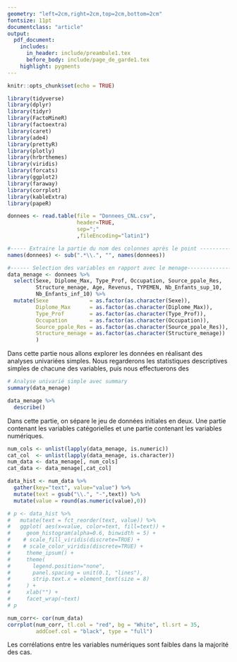 ```yaml
---
geometry: "left=2cm,right=2cm,top=2cm,bottom=2cm"
fontsize: 11pt
documentclass: "article"
output: 
  pdf_document: 
    includes:
      in_header: include/preambule1.tex
      before_body: include/page_de_garde1.tex
    highlight: pygments
---
```


```r
knitr::opts_chunk$set(echo = TRUE)
```
```r
library(tidyverse)
library(dplyr)
library(tidyr)
library(FactoMineR)
library(factoextra)
library(caret)
library(ade4)
library(prettyR)
library(plotly)
library(hrbrthemes)
library(viridis)
library(forcats)
library(ggplot2)
library(faraway)
library(corrplot)
library(kableExtra)
library(papeR)
```

```r
donnees <- read.table(file = "Donnees_CNL.csv",
                      header=TRUE, 
                      sep=";"
                      ,fileEncoding="latin1") 

#----- Extraire la partie du nom des colonnes après le point ------------------
names(donnees) <- sub(".*\\.", "", names(donnees))

#------ Selection des variables en rapport avec le menage-----------------------
data_menage <- donnees %>% 
  select(Sexe, Diplome_Max, Type_Prof, Occupation, Source_ppale_Res, 
         Structure_menage, Age, Revenus, TYPEMEN, Nb_Enfants_sup_10,
         Nb_Enfants_inf_10) %>% 
  mutate(Sexe             = as.factor(as.character(Sexe)),
         Diplome_Max      = as.factor(as.character(Diplome_Max)),
         Type_Prof        = as.factor(as.character(Type_Prof)),
         Occupation       = as.factor(as.character(Occupation)),
         Source_ppale_Res = as.factor(as.character(Source_ppale_Res)),
         Structure_menage = as.factor(as.character(Structure_menage))
         )
```

```{=latex}
\section{Introduction}
```

Dans cette partie nous allons explorer les données en réalisant des analyses univariées simples.
Nous regarderons les statistiques descriptives simples de chacune des variables, puis nous effectuerons des

```{=latex}
\begin{minipage}[t]{0.5\linewidth}
```
```r
# Analyse univarié simple avec summary
summary(data_menage)
```
```{=latex}
\end{minipage}
\vfill
```

```{=latex}
\begin{minipage}[t]{1\linewidth}
```
```r
data_menage %>% 
  describe()
```
```{=latex}
\end{minipage}
\vfill
```

Dans cette partie, on sépare le jeu de données initiales en deux. Une partie contenant les variables catégorielles et une partie contenant les variables numériques.
```r
num_cols <- unlist(lapply(data_menage, is.numeric)) 
cat_col  <- unlist(lapply(data_menage, is.character))
num_data <- data_menage[, num_cols]
cat_data <- data_menage[,cat_col]
```


```r
data_hist <- num_data %>%
  gather(key="text", value="value") %>%
  mutate(text = gsub("\\.", "-",text)) %>%
  mutate(value = round(as.numeric(value),0))
```

```r
# p <- data_hist %>%
#   mutate(text = fct_reorder(text, value)) %>%
#   ggplot( aes(x=value, color=text, fill=text)) +
#     geom_histogram(alpha=0.6, binwidth = 5) +
#    # scale_fill_viridis(discrete=TRUE) +
#    # scale_color_viridis(discrete=TRUE) +
#     theme_ipsum() +
#     theme(
#       legend.position="none",
#       panel.spacing = unit(0.1, "lines"),
#       strip.text.x = element_text(size = 8)
#     ) +
#     xlab("") +
#     facet_wrap(~text)
# p
```

```{=latex}
\begin{figure}

```
```r
num_corr<- cor(num_data)
corrplot(num_corr, tl.col = "red", bg = "White", tl.srt = 35, 
         addCoef.col = "black", type = "full")
```
```{=latex}
\caption{Matrice de corrélation entre les variables numériques du jeu de données}
\end{figure}
```
Les corrélations entre les variables numériques sont faibles dans la majorité des cas.






